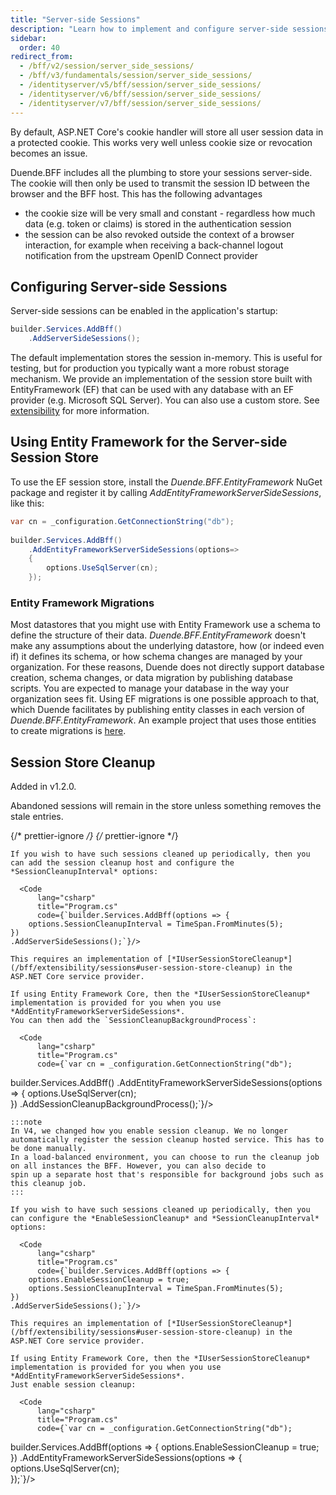 ```yaml
---
title: "Server-side Sessions"
description: "Learn how to implement and configure server-side sessions in BFF to manage user session data storage and enable session revocation capabilities"
sidebar:
  order: 40
redirect_from:
  - /bff/v2/session/server_side_sessions/
  - /bff/v3/fundamentals/session/server_side_sessions/
  - /identityserver/v5/bff/session/server_side_sessions/
  - /identityserver/v6/bff/session/server_side_sessions/
  - /identityserver/v7/bff/session/server_side_sessions/
---
```


By default, ASP.NET Core's cookie handler will store all user session data in a protected cookie. This works very well unless cookie size or revocation becomes an issue.

Duende.BFF includes all the plumbing to store your sessions server-side. The cookie will then only be used to transmit the session ID between the browser and the BFF host. This has the following advantages

* the cookie size will be very small and constant - regardless how much data (e.g. token or claims) is stored in the authentication session
* the session can be also revoked outside the context of a browser interaction, for example when receiving a back-channel logout notification from the upstream OpenID Connect provider

## Configuring Server-side Sessions

Server-side sessions can be enabled in the application's startup:

```csharp
builder.Services.AddBff()
    .AddServerSideSessions();
```

The default implementation stores the session in-memory. This is useful for testing, but for production you typically want a more robust storage mechanism. We provide an implementation of the session store built with EntityFramework (EF) that can be used with any database with an EF provider (e.g. Microsoft SQL Server). You can also use a custom store. See [extensibility](/bff/extensibility/sessions.md#user-session-store) for more information.

## Using Entity Framework for the Server-side Session Store

To use the EF session store, install the *Duende.BFF.EntityFramework* NuGet package and register it by calling *AddEntityFrameworkServerSideSessions*, like this:

```csharp
var cn = _configuration.GetConnectionString("db");
        
builder.Services.AddBff()
    .AddEntityFrameworkServerSideSessions(options=> 
    {
        options.UseSqlServer(cn);        
    });
```

### Entity Framework Migrations 
Most datastores that you might use with Entity Framework use a schema to define the structure of their data. *Duende.BFF.EntityFramework* doesn't make any assumptions about the underlying datastore, how (or indeed even if) it defines its schema, or how schema changes are managed by your organization. For these reasons, Duende does not directly support database creation, schema changes, or data migration by publishing database scripts. You are expected to manage your database in the way your organization sees fit. Using EF migrations is one possible approach to that, which Duende facilitates by publishing entity classes in each version of *Duende.BFF.EntityFramework*. An example project that uses those entities to create migrations is [here](https://github.com/DuendeSoftware/products/tree/main/bff/migrations/UserSessionDb).

## Session Store Cleanup
Added in v1.2.0.

Abandoned sessions will remain in the store unless something removes the stale entries.

{/* prettier-ignore */}
<Tabs syncKey="bffVersion">
  {/* prettier-ignore */}
  <TabItem label="V4">

    If you wish to have such sessions cleaned up periodically, then you can add the session cleanup host and configure the *SessionCleanupInterval* options:

      <Code
          lang="csharp"
          title="Program.cs"
          code={`builder.Services.AddBff(options => {
        options.SessionCleanupInterval = TimeSpan.FromMinutes(5);
    })
    .AddServerSideSessions();`}/>

    This requires an implementation of [*IUserSessionStoreCleanup*](/bff/extensibility/sessions#user-session-store-cleanup) in the ASP.NET Core service provider.

    If using Entity Framework Core, then the *IUserSessionStoreCleanup* implementation is provided for you when you use *AddEntityFrameworkServerSideSessions*.
    You can then add the `SessionCleanupBackgroundProcess`:

      <Code
          lang="csharp"
          title="Program.cs"
          code={`var cn = _configuration.GetConnectionString("db");
            
builder.Services.AddBff()
    .AddEntityFrameworkServerSideSessions(options => 
    {
        options.UseSqlServer(cn);        
    })
    .AddSessionCleanupBackgroundProcess();`}/>
        
    :::note
    In V4, we changed how you enable session cleanup. We no longer automatically register the session cleanup hosted service. This has to be done manually.
    In a load-balanced environment, you can choose to run the cleanup job on all instances the BFF. However, you can also decide to
    spin up a separate host that's responsible for background jobs such as this cleanup job. 
    :::

  </TabItem>
  <TabItem label="V3">
  
    If you wish to have such sessions cleaned up periodically, then you can configure the *EnableSessionCleanup* and *SessionCleanupInterval* options:

      <Code
          lang="csharp"
          title="Program.cs"
          code={`builder.Services.AddBff(options => {
        options.EnableSessionCleanup = true;
        options.SessionCleanupInterval = TimeSpan.FromMinutes(5);
    })
    .AddServerSideSessions();`}/>

    This requires an implementation of [*IUserSessionStoreCleanup*](/bff/extensibility/sessions#user-session-store-cleanup) in the ASP.NET Core service provider.

    If using Entity Framework Core, then the *IUserSessionStoreCleanup* implementation is provided for you when you use *AddEntityFrameworkServerSideSessions*.
    Just enable session cleanup:

      <Code
          lang="csharp"
          title="Program.cs"
          code={`var cn = _configuration.GetConnectionString("db");
            
builder.Services.AddBff(options =>
    {
        options.EnableSessionCleanup = true;
    })
    .AddEntityFrameworkServerSideSessions(options => 
    {
        options.UseSqlServer(cn);        
    });`}/>

  </TabItem>
</Tabs>

